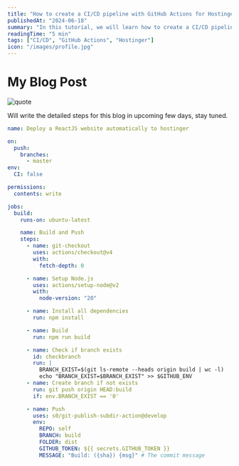 ---
title: "How to create a CI/CD pipeline with GitHub Actions for Hostinger"
publishedAt: "2024-06-18"
summary: "In this tutorial, we will learn how to create a CI/CD pipeline with GitHub Actions for Hostinger to deploy NextJs application."
readingTime: "5 min"
tags: ["CI/CD", "GitHub Actions", "Hostinger"]
icon: "/images/profile.jpg"
---

# My Blog Post

![quote](/images/quote.jpg)

Will write the detailed steps for this blog in upcoming few days, stay tuned.

```yml
name: Deploy a ReactJS website automatically to hostinger

on:
  push:
    branches:
      - master
env:
  CI: false

permissions:
  contents: write

jobs:
  build:
    runs-on: ubuntu-latest

    name: Build and Push
    steps:
      - name: git-checkout
        uses: actions/checkout@v4
        with:
          fetch-depth: 0

      - name: Setup Node.js
        uses: actions/setup-node@v2
        with:
          node-version: "20"

      - name: Install all dependencies
        run: npm install

      - name: Build
        run: npm run build

      - name: Check if branch exists
        id: checkbranch
        run: |
          BRANCH_EXIST=$(git ls-remote --heads origin build | wc -l)
          echo "BRANCH_EXIST=$BRANCH_EXIST" >> $GITHUB_ENV
      - name: Create branch if not exists
        run: git push origin HEAD:build
        if: env.BRANCH_EXIST == '0'

      - name: Push
        uses: s0/git-publish-subdir-action@develop
        env:
          REPO: self
          BRANCH: build
          FOLDER: dist 
          GITHUB_TOKEN: ${{ secrets.GITHUB_TOKEN }}
          MESSAGE: "Build: ({sha}) {msg}" # The commit message
```